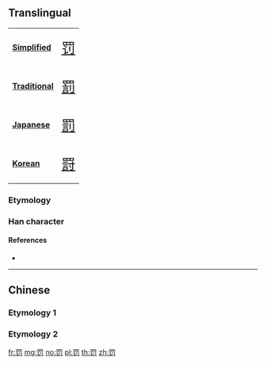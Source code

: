 {{character info/new}}
{{also|罰}}
==Translingual==
{| class="floatright" border=1 cellpadding="5" cellspacing="0"
|- valign="center"
| bgcolor="#dfefff"|
'''[[Simplified Chinese|Simplified]]'''
|<span class="Hans" lang="zh-hans" style="font-size: 175%">[[罚]]</span>
|- valign="center"
| bgcolor="#dfefff"|
'''[[Traditional Chinese|Traditional]]'''
|<span class="Hant" lang="zh-hant" style="font-size: 175%">[[罰]]</span>
|- valign="center"
| bgcolor="#dfefff"|
'''[[Japanese]]'''
|<span class="Jpan" lang="jp" style="font-size: 175%">[[罰]]</span>
|- valign="center"
| bgcolor="#dfefff"|
'''[[Korean]]'''
|<span class="Ko" lang="ko" style="font-size: 175%">[[罸]]</span>
|}
===Etymology===
{{Han simp|罰|f=言|t=讠}}

===Han character===
{{Han char|rn=122|rad=网|as=04|sn=9|four=|canj=WLIVN|ids=⿱罒⿰讠刂}}

====References====
* {{Han ref|kx=0947.101|hdz=42915.060|uh=7F5A}}

----

==Chinese==

===Etymology 1===
{{zh-see|罰}}

===Etymology 2===
{{zh-see|罸}}

[[fr:罚]]
[[mg:罚]]
[[no:罚]]
[[pl:罚]]
[[th:罚]]
[[zh:罚]]